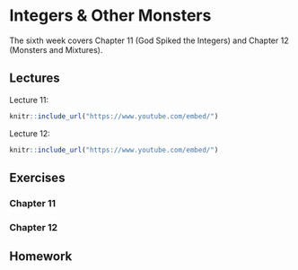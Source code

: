 # Integers & Other Monsters {#week-6}

The sixth week covers Chapter 11 (God Spiked the Integers) and Chapter 12 (Monsters and Mixtures).

## Lectures

Lecture 11:

```r
knitr::include_url("https://www.youtube.com/embed/")
```

Lecture 12:

```r
knitr::include_url("https://www.youtube.com/embed/")
```

## Exercises

### Chapter 11


### Chapter 12


## Homework

